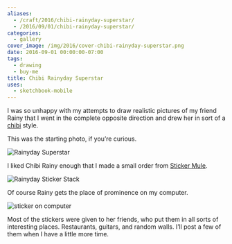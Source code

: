 ```yaml
---
aliases:
  - /craft/2016/chibi-rainyday-superstar/
  - /2016/09/01/chibi-rainyday-superstar/
categories:
  - gallery
cover_image: /img/2016/cover-chibi-rainyday-superstar.png
date: 2016-09-01 00:00:00-07:00
tags:
  - drawing
  - buy-me
title: Chibi Rainyday Superstar
uses:
  - sketchbook-mobile
---
```


I was so unhappy with my attempts to draw realistic pictures of my
friend Rainy that I went in the complete opposite direction and drew her
in sort of a [chibi](https://en.wikipedia.org/wiki/Chibi_\(term\))
style.

This was the starting photo, if you’re curious.

![Rainyday Superstar](@img/2016/rainyday-superstar.jpg)

I liked Chibi Rainy enough that I made a small order from [Sticker
Mule](https://www.stickermule.com/).

![Rainyday Sticker Stack](@img/2016/rainyday-sticker-stack.jpg)

Of course Rainy gets the place of prominence on my computer.

![sticker on computer](@img/2016/my-pc.jpg "Making sure Linux runs okay on my PC")

Most of the stickers were given to her friends, who put them in all
sorts of interesting places. Restaurants, guitars, and random walls.
I’ll post a few of them when I have a little more time.

